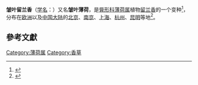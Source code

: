 {{Infraspeciesbox 
| name = 皱叶留兰香
| image =
| image_width = 
| image_caption = 
| genus = Mentha
| species link = 留兰香
| species = spicata
| varietas = crispata
| authority = (Schrader ex Willdenow)
}}

'''皱叶留兰香'''（[[学名|学名]]：{{lang|la|''Mentha spicata'' var. ''crispata''}}）又名'''皱叶薄荷'''，是[[脣形科|脣形科]][[薄荷属|薄荷属]]植物[[留兰香|留兰香]]的一个变种<ref>{{cite book |last=Quattrocchi |first=Umberto |authorlink=Umberto Quattrocchi |title=CRC World dictionary of plant names: Common names, Scientific Names, Eponyms, Sonyonyms, and Etymology |volume=III M-Q |year=1947- |publisher=CRC Press |pages=1659}}</ref>，分布在[[欧洲|欧洲]]以及[[中国大陆|中国大陆]]的[[北京|北京]]、[[南京|南京]]、[[上海|上海]]、[[杭州|杭州]]、[[昆明|昆明]]等地<ref>{{cite web| url =http://www.bioinfo.cn/db05/KmzwSpecies.php?action=view&id=11212| title =皱叶留兰香| work =《中国高等植物数据库全库》| publisher =中国科学院微生物研究所| author =昆明植物研究所| accessdate =2009-12-31| language =zh| deadurl =yes| archiveurl =https://web.archive.org/web/20160305003221/http://www.bioinfo.cn/db05/KmzwSpecies.php?action=view&id=11212| archivedate =2016年3月5日| df =}}</ref>。

==參考文獻==
{{reflist|2}}
{{Taxonbar|from=Q8273530}}

[[Category:薄荷属|Category:薄荷属]]
[[Category:香草|Category:香草]]


{{植物小作品}}